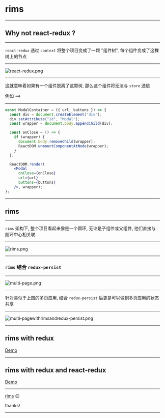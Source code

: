 
# rims

---

## Why not react-redux ?

---

`react-redux` 通过 `context` 将整个项目变成了一颗 "组件树", 每个组件变成了这棵树上的节点

---

![react-redux.png](https://i.loli.net/2018/12/27/5c2446220f4f1.png)

---

这就意味着如果有一个组件脱离了这颗树, 那么这个组件将无法与 `store` 通信

例如 ==>

---

```jsx
const ModalContainer = ({ url, buttons }) => {
  const div = document.createElement('div');
  div.setAttribute("id", "Modal");
  const wrapper = document.body.appendChild(div);

  const onClose = () => {
    if (wrapper) {
      document.body.removeChild(wrapper);
      ReactDOM.unmountComponentAtNode(wrapper);
    }
  };

  ReactDOM.render(
    <Modal
      onClose={onClose}
      url={url}
      buttons={buttons}
    />, wrapper);
};
```

---

## rims

---

`rims` 架构下, 整个项目看起来像是一个圆环, 无论是子组件或父组件, 他们直接与圆环中心相关联

---

![rims.png](https://i.loli.net/2018/12/27/5c2446359ecae.png)

---

### `rims` 结合 `redux-persist`

---

![multi-page.png](https://i.loli.net/2018/12/27/5c245e529bdde.png)

---

针对类似于上图的多页应用, 结合 `redux-persist` 后更是可以做到多页应用的状态共享

---

![multi-pagewithrimsandredux-persist.png](https://i.loli.net/2018/12/27/5c246056d3404.png)

---

## rims with redux

[Demo](https://github.com/chenyueban/rims/tree/gh-pages/src/redux)

<CountRedux />

---

## rims with redux and react-redux

[Demo](https://github.com/chenyueban/rims/tree/gh-pages/src/redux-with-react-redux)

<CountReduxWithReactRedux />

---

[rims](https://github.com/chenyueban/rims) 😉

thanks!

---